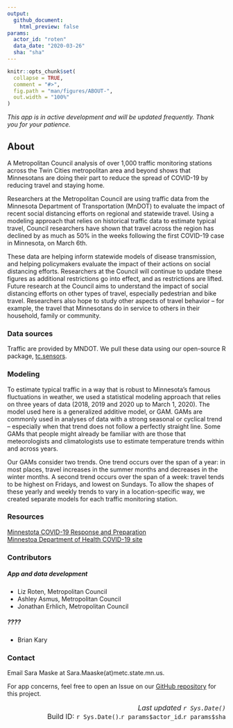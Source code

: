 ```yaml
---
output: 
  github_document:
    html_preview: false
params: 
  actor_id: "roten" 
  data_date: "2020-03-26"
  sha: "sha"
---
```



```r
knitr::opts_chunk$set(
  collapse = TRUE,
  comment = "#>",
  fig.path = "man/figures/ABOUT-",
  out.width = "100%"
)
```

*This app is in active development and will be updated frequently. Thank you for your patience. *

## About 

A Metropolitan Council analysis of over 1,000 traffic monitoring stations across the Twin Cities metropolitan area and beyond shows that Minnesotans are doing their part to reduce the spread of COVID-19 by reducing travel and staying home.  

Researchers at the Metropolitan Council are using traffic data from the Minnesota Department of Transportation (MnDOT) to evaluate the impact of recent social distancing efforts on regional and statewide travel. Using a modeling approach that relies on historical traffic data to estimate typical travel, Council researchers have shown that travel across the region has declined by as much as 50% in the weeks following the first COVID-19 case in Minnesota, on March 6th.

These data are helping inform statewide models of disease transmission, and helping policymakers evaluate the impact of their actions on social distancing efforts.
Researchers at the Council will continue to update these figures as additional restrictions go into effect, and as restrictions are lifted. Future research at the Council aims to understand the impact of social distancing efforts on other types of travel, especially pedestrian and bike travel. Researchers also hope to study other aspects of travel behavior -- for example, the travel that Minnesotans do in service to others in their household, family or community.  


### Data sources  

Traffic are provided by MNDOT. We pull these data using our open-source R package, [tc.sensors](https://github.com/Metropolitan-Council/tc.sensors).  

### Modeling    
  
To estimate typical traffic in a way that is robust to Minnesota’s famous fluctuations in weather, we used a statistical modeling approach that relies on three years of data (2018, 2019 and 2020 up to March 1, 2020). The model used here is a generalized additive model, or GAM. GAMs are commonly used in analyses of data with a strong seasonal or cyclical trend – especially when that trend does not follow a perfectly straight line. Some GAMs that people might already be familiar with are those that meteorologists and climatologists use to estimate temperature trends within and across years.   

Our GAMs consider two trends. One trend occurs over the span of a year: in most places, travel increases in the summer months and decreases in the winter months.  A second trend occurs over the span of a week: travel tends to be highest on Fridays, and lowest on Sundays.  To allow the shapes of these yearly and weekly trends to vary in a location-specific way, we created separate models for each traffic monitoring station.
  
### Resources  

[Minnestota COVID-19 Response and Preparation](https://mn.gov/governor/covid-19/)  
[Minnestoa Department of Health COVID-19 site](https://www.health.state.mn.us/diseases/coronavirus/index.html)  

### Contributors

##### App and data development  

- Liz Roten, Metropolitan Council  
- Ashley Asmus, Metropolitan Council  
- Jonathan Erhlich, Metropolitan Council   

##### ????

- Brian Kary

### Contact  

Email Sara Maske at Sara.Maaske(at)metc.state.mn.us.  

For app concerns, feel free to open an Issue on our [GitHub repository](https://github.com/Metropolitan-Council/loop-sensor-trends) for this project.  



<right style="font-size: 1rem; text-align: right; display: block;">
*Last updated `r Sys.Date()`*  
Build ID: `r Sys.Date()`.`r params$actor_id`.`r params$sha`  
</right>